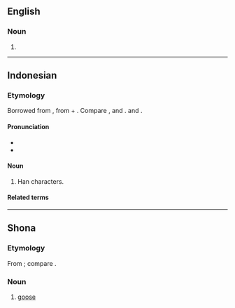 {{also|Hanzi|hànzì}}
==English==

===Noun===
{{en-noun|hanzi}}

# {{alternative case form of|en|Hanzi}}

----

==Indonesian==
{{wikipedia|lang=id}}

===Etymology===
Borrowed from {{bor|id|cmn|漢字|tr=hànzì||Han characters}}, from {{der|id|ltc|漢|tr=xàn|t=Han dynasty, China}} + {{m|ltc|字|tr=dzì|t=[written] character}}. Compare {{cog|yue|漢字|tr=hon<sup>3</sup> zi<sup>6</sup>}}, {{cog|nan|漢字|tr=hàn-jī, hàn-lī}} and {{cog|ja|漢字|tr=kanji}}. {{doublet|id|honji}} and {{m|id|kanji}}.

====Pronunciation====
* {{IPA|id|/han.zi/}}
* {{hyphenation|id|han|zi}}

====Noun====
{{id-noun|-}}
# {{lb|id|colloquial}} Han characters.

====Related terms====
{{rel2|id|
|kanji
|honji
|}}

----

==Shona==

===Etymology===
From {{bor|sn|af|gans}}; compare {{cog|zu|ihansi}}.

===Noun===
{{sn-noun|hanzí|9}}

# [[goose]]

{{C|sn|Birds}}